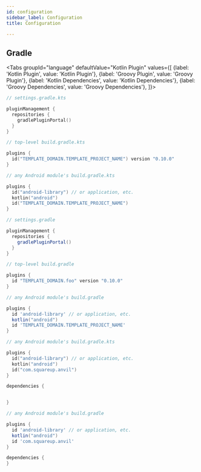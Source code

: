```yaml
---
id: configuration
sidebar_label: Configuration
title: Configuration

---
```



## Gradle



<Tabs groupId="language"
  defaultValue="Kotlin Plugin"
  values={[
    {label: 'Kotlin Plugin', value: 'Kotlin Plugin'},
    {label: 'Groovy Plugin', value: 'Groovy Plugin'},
    {label: 'Kotlin Dependencies', value: 'Kotlin Dependencies'},
    {label: 'Groovy Dependencies', value: 'Groovy Dependencies'},
]}>

<TabItem value="Kotlin Plugin">

```kotlin
// settings.gradle.kts

pluginManagement {
  repositories {
    gradlePluginPortal()
  }
}
```

```kotlin
// top-level build.gradle.kts

plugins {
  id("TEMPLATE_DOMAIN.TEMPLATE_PROJECT_NAME") version "0.10.0"
}
```

```kotlin
// any Android module's build.gradle.kts

plugins {
  id("android-library") // or application, etc.
  kotlin("android")
  id("TEMPLATE_DOMAIN.TEMPLATE_PROJECT_NAME")
}
```

</TabItem>

<TabItem value="Groovy Plugin">

```groovy
// settings.gradle

pluginManagement {
  repositories {
    gradlePluginPortal()
  }
}
```

```groovy
// top-level build.gradle

plugins {
  id "TEMPLATE_DOMAIN.foo" version "0.10.0"
}
```

```groovy
// any Android module's build.gradle

plugins {
  id 'android-library' // or application, etc.
  kotlin("android")
  id 'TEMPLATE_DOMAIN.TEMPLATE_PROJECT_NAME'
}
```

</TabItem>

<TabItem value="Kotlin Dependencies">

```kotlin
// any Android module's build.gradle.kts

plugins {
  id("android-library") // or application, etc.
  kotlin("android")
  id("com.squareup.anvil")
}

dependencies {


}
```

</TabItem>

<TabItem value="Groovy Dependencies">

```groovy
// any Android module's build.gradle

plugins {
  id 'android-library' // or application, etc.
  kotlin("android")
  id 'com.squareup.anvil'
}

dependencies {
}
```
</TabItem>

</Tabs>
